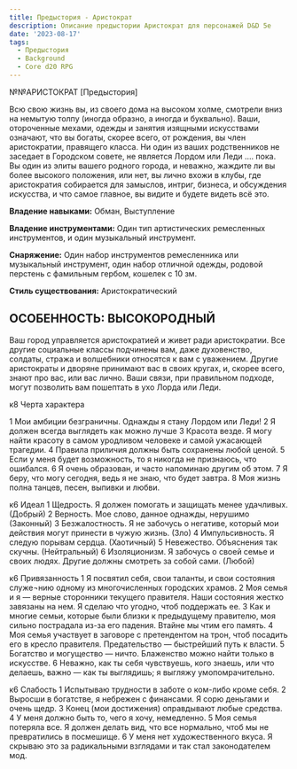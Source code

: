 ```yaml
---
title: Предыстория - Аристократ
description: Описание предыстории Аристократ для персонажей D&D 5e
date: '2023-08-17'
tags:
  - Предыстория
  - Background
  - Core d20 RPG
---
```


№№АРИСТОКРАТ [Предыстория]

Всю свою жизнь вы, из своего дома на высоком холме, смотрели вниз на немытую толпу (иногда образно, а иногда и буквально). Ваши, отороченные мехами, одежды и занятия изящными искусствами означают, что вы богаты, скорее всего, от рождения, вы член аристократии, правящего класса. Ни один из ваших родственников не заседает в Городском совете, не является Лордом или Леди …. пока. Вы один из элиты вашего родного города, и неважно, жаждите ли вы более высокого положения, или нет, вы лично вхожи в клубы, где аристократия собирается для замыслов, интриг, бизнеса, и обсуждения искусства, и что самое главное, вы видите и будете видеть всё это.

**Владение навыками:** Обман, Выступление

**Владение инструментами:** Один тип артистических ремесленных инструментов, и один музыкальный инструмент.

**Снаряжение:** Один набор инструментов ремесленника или музыкальный инструмент, один набор отличной одежды, родовой перстень с фамильным гербом, кошелек с 10 зм.

**Стиль существования:** Аристократический

## ОСОБЕННОСТЬ: ВЫСОКОРОДНЫЙ

Ваш город управляется аристократией и живет ради аристократии. Все другие социальные классы подчинены вам, даже духовенство, солдаты, стража и волшебники относятся к вам с уважением. Другие аристократы и дворяне принимают вас в своих кругах, и, скорее всего, знают про вас, или вас лично. Ваши связи, при правильном подходе, могут позволить вам пошептать в ухо Лорда или Леди.

к8 Черта характера

1 Мои амбиции безграничны. Однажды я стану Лордом или Леди!
2 Я должен всегда выглядеть как можно лучше
3 Красота везде. Я могу найти красоту в самом уродливом человеке и самой ужасающей трагедии.
4 Правила приличия должны быть сохранены любой ценой.
5 Если у меня будет возможность, то я никогда не признаюсь, что ошибался.
6 Я очень образован, и часто напоминаю другим об этом.
7 Я беру, что могу сегодня, ведь я не знаю, что будет завтра.
8 Моя жизнь полна танцев, песен, выпивки и любви.

к6 Идеал
1 Щедрость. Я должен помогать и защищать менее удачливых. (Добрый)
2 Верность. Мое слово, данное однажды, нерушимо (Законный)
3 Безжалостность. Я не забочусь о негативе, который мои действия могут принести в чужую жизнь. (Зло)
4 Импульсивность. Я следую порывам сердца. (Хаотичный)
5 Невежество. Объяснения так скучны. (Нейтральный)
6 Изоляционизм. Я забочусь о своей семье и своих людях. Другие должны смотреть за собой сами. (Любой)

к6 Привязанность
1 Я посвятил себя, свои таланты, и свои состояния служе¬нию одному из многочисленных городских храмов.
2 Моя семья и я — верные сторонники текущего правителя. Наши состояния жестко завязаны на нем. Я сделаю что угодно, чтоб поддержать ее.
3 Как и многие семьи, которые были близки к предыдущему правителю, моя сильно пострадала из-за его падения. Втайне мы чтим его память.
4 Моя семья участвует в заговоре с претендентом на трон, чтоб посадить его в кресло правителя. Предательство — быстрейший путь к власти.
5 Богатство и могущество — ничто. Блаженство можно найти только в искусстве.
6 Неважно, как ты себя чувствуешь, кого знаешь, или что делаешь, важно — как ты выглядишь; я выгляжу умопомрачительно.

к6 Слабость
1 Испытываю трудности в заботе о ком-либо кроме себя.
2 Выросши в богатстве, я небрежен с финансами. Я сорю деньгами и очень щедр.
3 Конец (мои достижения) оправдывают любые средства.
4 У меня должно быть то, чего я хочу, немедленно.
5 Моя семья потеряла все. Я должен делать вид, что все нормально, чтоб мы не превратились в посмешище.
6 У меня нет художественного вкуса. Я скрываю это за радикальными взглядами и так стал законодателем мод.

